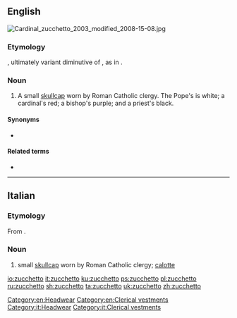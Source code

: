 ==English==
[[File:Cardinal zucchetto 2003 modified 2008-15-08.jpg|thumb]]
{{wikipedia}}

===Etymology===
{{bor|en|it|zucchetto}}, ultimately variant diminutive of {{m|it|zucca||gourd, squash}}, as in {{m|en|zucchini}}.

===Noun===
{{en-noun}}

# A small [[skullcap]] worn by Roman Catholic clergy. The Pope's is white; a cardinal's red; a bishop's purple; and a priest's black.

====Synonyms====
* {{l|en|calotte}}

====Related terms====
* {{l|en|zucchini}}

[[Category:en:Headwear]]
[[Category:en:Clerical vestments]]

----

==Italian==

===Etymology===
From {{affix|it|zucca|gloss1=gourd, squash|-etto|pos2=diminutive suffix}}.

===Noun===
{{it-noun|m|zucchetti}}

# small [[skullcap]] worn by Roman Catholic clergy; [[calotte]]

[[Category:it:Headwear]]
[[Category:it:Clerical vestments]]

[[io:zucchetto]]
[[it:zucchetto]]
[[ku:zucchetto]]
[[ps:zucchetto]]
[[pl:zucchetto]]
[[ru:zucchetto]]
[[sh:zucchetto]]
[[ta:zucchetto]]
[[uk:zucchetto]]
[[zh:zucchetto]]